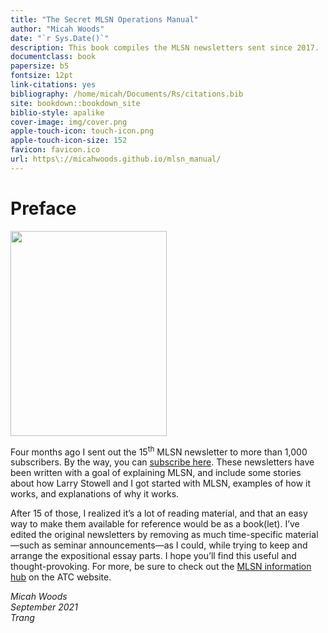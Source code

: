 ```yaml
--- 
title: "The Secret MLSN Operations Manual"
author: "Micah Woods"
date: "`r Sys.Date()`"
description: This book compiles the MLSN newsletters sent since 2017.
documentclass: book
papersize: b5
fontsize: 12pt
link-citations: yes
bibliography: /home/micah/Documents/Rs/citations.bib
site: bookdown::bookdown_site
biblio-style: apalike
cover-image: img/cover.png
apple-touch-icon: touch-icon.png
apple-touch-icon-size: 152
favicon: favicon.ico
url: https\://micahwoods.github.io/mlsn_manual/
---
```


# Preface {-}

<img src="img/cover.png" class="cover" width="250" height="328"/>

Four months ago I sent out the 15^th^ MLSN newsletter to more than 1,000 subscribers. By the way, you can [subscribe here](https://www.asianturfgrass.com/#newsletters). These newsletters have been written with a goal of explaining MLSN, and include some stories about how Larry Stowell and I got started with MLSN, examples of how it works, and explanations of why it works. 

After 15 of those, I realized it's a lot of reading material, and that an easy way to make them available for reference would be as a book(let). I've edited the original newsletters by removing as much time-specific material---such as seminar announcements---as I could, while trying to keep and arrange the expositional essay parts. I hope you'll find this useful and thought-provoking. For more, be sure to check out the [MLSN information hub](https://www.asianturfgrass.com/mlsn/) on the ATC website.

<p><em>Micah Woods<br>
September 2021<br>
Trang</em></p>


